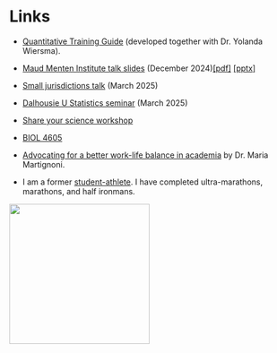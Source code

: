 # Links {-}

- [Quantitative Training Guide](https://ahurford.github.io/quant-guide-all-courses/) (developed together with Dr. Yolanda Wiersma).

- [Maud Menten Institute talk slides](docs/mmi-dec-2024.pdf) (December 2024)[[pdf]](docs/mmi-dec-2024.pdf) [[pptx]](docs/mmi-dec-2024.pptx)

- [Small jurisdictions talk](modelling_collab.pdf) (March 2025)

- [Dalhousie U Statistics seminar](Dalhousie_Stats.pdf) (March 2025)

- [Share your science workshop](https://rpubs.com/ahurford/972071)

- [BIOL 4605](https://davidcschneider.github.io/StatisticalScience/LNotes/Pt1.html)

- [Advocating for a better work-life balance in academia](https://thefemalescientist.com/portrait/maria-martignoni/3111/go-for-it/) by Dr. Maria Martignoni.

- I am a former [student-athlete](https://youtube.com/clip/Ugkxz7WysQ5wcUwP5XGW2LUH3N_BghyDQDFN). I have completed ultra-marathons, marathons, and half ironmans.

<!-- ![](photos/Gros_Morne.jpg){height=250} -->
<!-- ![](photos/Hi_5.jpg){height=200}  -->
![](photos/PBU_1.jpg){height=250} 
<!-- ![](figures/joy_50.jpg){height=200}  -->



